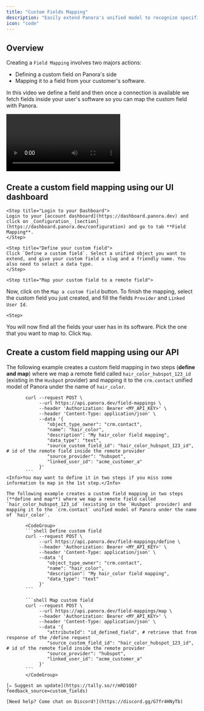 ```yaml
---
title: "Custom Fields Mapping"
description: "Easily extend Panora's unified model to recognize specific fields"
icon: "code"
---
```


## Overview

Creating a `Field Mapping` involves two majors actions:

- Defining a custom field on Panora's side
- Mapping it to a field from your customer's software.

In this video we define a field and then once a connection is available we fetch fields inside your user's software so you can map the custom field with Panora.

<Frame type="glass">
  <video
    controls
    className="w-full aspect-video"
    src="/images/definefields.mp4"
  ></video>
</Frame>

## Create a custom field mapping using our UI dashboard

<Steps>

    <Step title="Login to your Dashboard">
    Login to your [account dashboard](https://dashboard.panora.dev) and click on _Configuration_ [section](https://dashboard.panora.dev/configuration) and go to tab **Field Mapping**.
    </Step>

    <Step title="Define your custom field">
    Click `Define a custom field`. Select a unified object you want to extend, and give your custom field a slug and a friendly name. You also need to select a data type.
    </Step>

    <Step title="Map your custom field to a remote field">

Now, click on the `Map a custom field` button. To finish the mapping, select the custom field you just created, and fill the fields `Provider` and `Linked User Id`.

</Step>

    <Step>

You will now find all the fields your user has in its software. Pick the one that you want to map to. Click `Map`.

</Step>

</Steps>

## Create a custom field mapping using our API

The following example creates a custom field mapping in two steps (**define and map**) where we map a remote field called `hair_color_hubspot_123_id` (existing in the `Husbpot` provider) and mapping it to the `crm.contact` unified model of Panora under the name of `hair_color`.

 ```shell Create custom field
        curl --request POST \
             --url https://api.panora.dev/field-mappings \
             --header 'Authorization: Bearer <MY_API_KEY>' \
             --header 'Content-Type: application/json' \
             --data '{
                "object_type_owner": "crm.contact",
                "name": "hair_color",
                "description": "My hair_color field mapping",
                "data_type": "text",
                "source_custom_field_id": "hair_color_hubspot_123_id",  # id of the remote field inside the remote provider
                "source_provider": "hubspot",
                "linked_user_id": "acme_customer_a"
             }'
        ```
<Info>You may want to define it in two steps if you miss some information to map in the 1st step.</Info>

The following example creates a custom field mapping in two steps (**define and map**) where we map a remote field called `hair_color_hubspot_123_id` (existing in the `Husbpot` provider) and mapping it to the `crm.contact` unified model of Panora under the name of `hair_color`.

        <CodeGroup>
        ```shell Define custom field
        curl --request POST \
             --url https://api.panora.dev/field-mappings/define \
             --header 'Authorization: Bearer <MY_API_KEY>' \
             --header 'Content-Type: application/json' \
             --data '{
                "object_type_owner": "crm.contact",
                "name": "hair_color",
                "description": "My hair_color field mapping",
                "data_type": "text"
             }'
        ```

        ```shell Map custom field
        curl --request POST \
             --url https://api.panora.dev/field-mappings/map \
             --header 'Authorization: Bearer <MY_API_KEY>' \
             --header 'Content-Type: application/json' \
             --data '{
                "attributeId": "id_defined_field", # retrieve that from response of the /define request
                "source_custom_field_id": "hair_color_hubspot_123_id", # id of the remote field inside the remote provider
                "source_provider": "hubspot",
                "linked_user_id": "acme_customer_a"
             }'
        ```
        </CodeGroup>

[✏️ Suggest an update](https://tally.so/r/mRD1QQ?feedback_source=custom_fields)

[Need help? Come chat on Discord!](https://discord.gg/G7fr4HNyTb)
